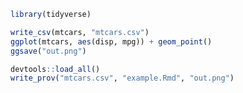 
```r
library(tidyverse)

write_csv(mtcars, "mtcars.csv")
ggplot(mtcars, aes(disp, mpg)) + geom_point() 
ggsave("out.png")
```


```r
devtools::load_all()
write_prov("mtcars.csv", "example.Rmd", "out.png")

```
